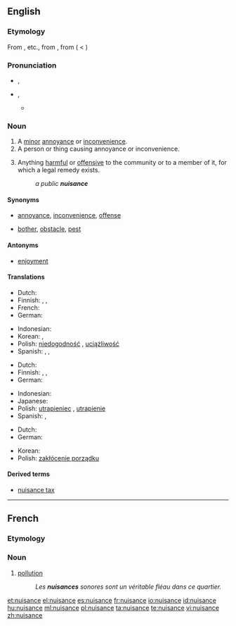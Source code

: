 ==English==

===Etymology===
From {{etyl|xno}} {{term|nusaunce}}, {{term|nussance}} etc., from {{etyl|fro}} {{term|nuisance|lang=fro}}, from {{term|nuisire||to harm}} ( < {{etyl|la|-}} {{term|noceo|noceō|I harm|lang=la}})

===Pronunciation===
* {{a|UK}} {{IPA|/ˈnjuːsəns/}}, {{SAMPA|/"nju:.s@ns/}}
* {{a|US}} {{IPA|/ˈnuːsəns/}}, {{SAMPA|/"nu:.s@ns/}}
**{{audio|en-us-nuisance.ogg|Audio (US)}}

===Noun===
{{wikipedia}}
{{en-noun}}

# A [[minor]] [[annoyance]] or [[inconvenience]].
# A person or thing causing annoyance or inconvenience.
# {{legal}} Anything [[harmful]] or [[offensive]] to the community or to a member of it, for which a legal remedy exists.
#: ''a public '''nuisance'''''

====Synonyms====
* {{sense|minor annoyance or inconvenience}} [[annoyance]], [[inconvenience]], [[offense]]
* {{sense|person or thing causing annoyance or inconvenience}} [[bother]], [[obstacle]], [[pest]]

====Antonyms====
* {{sense|minor annoyance or inconvenience}} [[enjoyment]]

====Translations====
{{trans-top|minor annoyance or inconvenience}}
* Dutch: {{t+|nl|overlast|m}}
* Finnish: {{t+|fi|harmi}}, {{t-|fi|kiusa}}, {{t-|fi|riesa}}
* French: {{t+|fr|embêtement|m}}
* German: {{t|de|Ärgernis|n}}
{{trans-mid}}
* Indonesian: {{t|id|gangguan}}
* Korean: {{t|ko|성가심|tr=seonggasim|sc=Kore}}, {{t|ko|불쾌함|tr=bulkwaeham|sc=Kore}}
* Polish: [[niedogodność]] {{f}}, [[uciążliwość]] {{f}}
* Spanish: {{t-|es|molestia|f}}, {{t+|es|engorro|m}}, {{t-|es|incomodidad|f}}
{{trans-bottom}}

{{trans-top|person or thing causing annoyance of inconvenience}}
* Dutch: {{t|nl|lastpost|m}}
* Finnish: {{t-|fi|kiusankappale}}, {{t-|fi|riesa}}, {{t-|fi|maanvaiva}}
* German: {{t|de|Quälgeist|m}}
{{trans-mid}}
* Indonesian: {{t|id|orang rewel}}
* Japanese: {{t|ja|厄介者|tr=yakkai-mono}}
* Polish: [[utrapieniec]] {{m}}, [[utrapienie]] {{n}}
* Spanish: {{t-|es|inconveniente|m}}, {{t-|es|estorbo|m}}
{{trans-bottom}}

{{trans-top|law: anything harmful or offensive to the community or to a member of it}}
* Dutch: {{t+|nl|overlast|m}}
* German: {{t|de|Belästigung|f}}
{{trans-mid}}
* Korean: {{t|ko|방해|tr=banghae|sc=Kore}}
* Polish: [[zakłócenie porządku]] {{n}}
{{trans-bottom}}

====Derived terms====
* [[nuisance tax]]

----

==French==

===Etymology===
{{etyl|fro|fr}}

===Noun===
{{fr-noun|f}}

# [[pollution]]
#: ''Les '''nuisances''' sonores sont un véritable fléau dans ce quartier.''

[[et:nuisance]]
[[el:nuisance]]
[[es:nuisance]]
[[fr:nuisance]]
[[io:nuisance]]
[[id:nuisance]]
[[hu:nuisance]]
[[ml:nuisance]]
[[pl:nuisance]]
[[ta:nuisance]]
[[te:nuisance]]
[[vi:nuisance]]
[[zh:nuisance]]